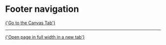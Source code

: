 
<Meta of={FooterNavigationStories} />

# Footer navigation

<Canvas of={FooterNavigationStories.Example} />

<a href="?path=/story/sections-footer-footernavigation--example">
  {'Go to the Canvas Tab'}
</a>

---

<a href="?id=sections-footer-footernavigation--example" target="_blank">
  {'Open page in full width in a new tab'}
</a>
